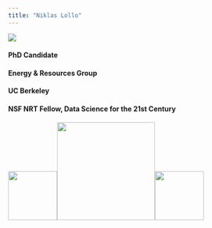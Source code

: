```yaml
---
title: "Niklas Lollo"
---
```

<div class="index-main">
  <div class="main-photo"><img src="photos/CSP_3556.jpg"></div>
  <div id="main-text">
  <div class="inner-text">
  <h4>PhD Candidate</h4>
  <h4> Energy & Resources Group </h4>
  <h4>UC Berkeley</h4>
  <h4>NSF NRT Fellow, Data Science for the 21st Century</h4>
  </div>
  </div>
</div>


<div class="bottom-photo"><img src="photos/erg.png" style="width:100px;"><img src="photos/ucb.png" style="width:200px;"><img src="photos/nsf.png" style="width:100px;"></div>
